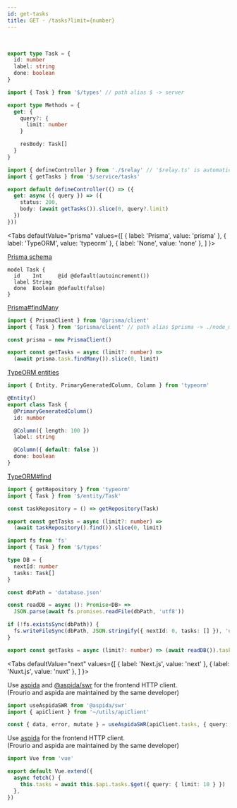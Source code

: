 ```yaml
---
id: get-tasks
title: GET - /tasks?limit={number}
---
```


<br />

```ts title="server/types/index.ts"
export type Task = {
  id: number
  label: string
  done: boolean
}
```

```ts title="server/api/tasks/index.ts"
import { Task } from '$/types' // path alias $ -> server

export type Methods = {
  get: {
    query?: {
      limit: number
    }

    resBody: Task[]
  }
}
```

```ts title="server/api/tasks/controller.ts"
import { defineController } from './$relay' // '$relay.ts' is automatically generated by frourio
import { getTasks } from '$/service/tasks'

export default defineController(() => ({
  get: async ({ query }) => ({
    status: 200,
    body: (await getTasks()).slice(0, query?.limit)
  })
}))
```


<Tabs
  defaultValue="prisma"
  values={[
    { label: 'Prisma', value: 'prisma' },
    { label: 'TypeORM', value: 'typeorm' },
    { label: 'None', value: 'none' },
  ]
}>
<TabItem value="prisma">

[Prisma schema](https://www.prisma.io/docs/reference/tools-and-interfaces/prisma-schema)

```text title="server/prisma/schema.prisma"
model Task {
  id    Int     @id @default(autoincrement())
  label String
  done  Boolean @default(false)
}
```

[Prisma#findMany](https://www.prisma.io/docs/reference/tools-and-interfaces/prisma-client/crud#findmany)

```ts title="server/service/tasks.ts"
import { PrismaClient } from '@prisma/client'
import { Task } from '$prisma/client' // path alias $prisma -> ./node_modules/.prisma/*

const prisma = new PrismaClient()

export const getTasks = async (limit?: number) =>
  (await prisma.task.findMany()).slice(0, limit)
```

</TabItem>
<TabItem value="typeorm">

[TypeORM entities](https://typeorm.io/#/entities)

```ts title="server/entity/Task.ts"
import { Entity, PrimaryGeneratedColumn, Column } from 'typeorm'

@Entity()
export class Task {
  @PrimaryGeneratedColumn()
  id: number

  @Column({ length: 100 })
  label: string

  @Column({ default: false })
  done: boolean
}
```

[TypeORM#find](https://typeorm.io/#/find-options)

```ts title="server/service/tasks.ts"
import { getRepository } from 'typeorm'
import { Task } from '$/entity/Task'

const taskRepository = () => getRepository(Task)

export const getTasks = async (limit?: number) =>
  (await taskRepository().find()).slice(0, limit)
```

</TabItem>
<TabItem value="none">

```ts title="server/service/tasks.ts"
import fs from 'fs'
import { Task } from '$/types'

type DB = {
  nextId: number
  tasks: Task[]
}

const dbPath = 'database.json'

const readDB = async (): Promise<DB> =>
  JSON.parse(await fs.promises.readFile(dbPath, 'utf8'))

if (!fs.existsSync(dbPath)) {
  fs.writeFileSync(dbPath, JSON.stringify({ nextId: 0, tasks: [] }), 'utf8')
}

export const getTasks = async (limit?: number) => (await readDB()).tasks.slice(0, limit)
```

</TabItem>
</Tabs>

<Tabs
  defaultValue="next"
  values={[
    { label: 'Next.js', value: 'next' },
    { label: 'Nuxt.js', value: 'nuxt' },
  ]
}>
<TabItem value="next">

Use [aspida](https://github.com/aspida/aspida) and [@aspida/swr](https://github.com/aspida/aspida/tree/master/packages/aspida-swr) for the frontend HTTP client.  
(Frourio and aspida are maintained by the same developer)

```ts title="pages/index.tsx"
import useAspidaSWR from '@aspida/swr'
import { apiClient } from '~/utils/apiClient'

const { data, error, mutate } = useAspidaSWR(apiClient.tasks, { query: { limit: 10 } })
```

</TabItem>
<TabItem value="nuxt">

Use [aspida](https://github.com/aspida/aspida) for the frontend HTTP client.  
(Frourio and aspida are maintained by the same developer)

```ts title="pages/index.vue"
import Vue from 'vue'

export default Vue.extend({
  async fetch() {
    this.tasks = await this.$api.tasks.$get({ query: { limit: 10 } })
  },
})
```

</TabItem>
</Tabs>
